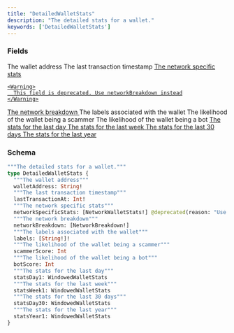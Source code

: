 ```yaml
---
title: "DetailedWalletStats"
description: "The detailed stats for a wallet."
keywords: ['DetailedWalletStats']
---
```


### Fields

<ResponseField name="walletAddress" type="String!" required>
  The wallet address
</ResponseField>

<ResponseField name="lastTransactionAt" type="Int!" required>
  The last transaction timestamp
</ResponseField>

<a href="/api-reference/types/networkwalletstats">
  <ResponseField name="networkSpecificStats" type="[NetworkWalletStats!]">
    The network specific stats
    
    <Warning>
      This field is deprecated. Use networkBreakdown instead
    </Warning>
  </ResponseField>
</a>

<a href="/api-reference/types/networkbreakdown">
  <ResponseField name="networkBreakdown" type="[NetworkBreakdown!]">
    The network breakdown
  </ResponseField>
</a>

<ResponseField name="labels" type="[String!]!" required>
  The labels associated with the wallet
</ResponseField>

<ResponseField name="scammerScore" type="Int">
  The likelihood of the wallet being a scammer
</ResponseField>

<ResponseField name="botScore" type="Int">
  The likelihood of the wallet being a bot
</ResponseField>

<a href="/api-reference/types/windowedwalletstats">
  <ResponseField name="statsDay1" type="WindowedWalletStats">
    The stats for the last day
  </ResponseField>
</a>

<a href="/api-reference/types/windowedwalletstats">
  <ResponseField name="statsWeek1" type="WindowedWalletStats">
    The stats for the last week
  </ResponseField>
</a>

<a href="/api-reference/types/windowedwalletstats">
  <ResponseField name="statsDay30" type="WindowedWalletStats">
    The stats for the last 30 days
  </ResponseField>
</a>

<a href="/api-reference/types/windowedwalletstats">
  <ResponseField name="statsYear1" type="WindowedWalletStats">
    The stats for the last year
  </ResponseField>
</a>

### Schema


```graphql 
"""The detailed stats for a wallet."""
type DetailedWalletStats {
  """The wallet address"""
  walletAddress: String!
  """The last transaction timestamp"""
  lastTransactionAt: Int!
  """The network specific stats"""
  networkSpecificStats: [NetworkWalletStats!] @deprecated(reason: "Use networkBreakdown instead")
  """The network breakdown"""
  networkBreakdown: [NetworkBreakdown!]
  """The labels associated with the wallet"""
  labels: [String!]!
  """The likelihood of the wallet being a scammer"""
  scammerScore: Int
  """The likelihood of the wallet being a bot"""
  botScore: Int
  """The stats for the last day"""
  statsDay1: WindowedWalletStats
  """The stats for the last week"""
  statsWeek1: WindowedWalletStats
  """The stats for the last 30 days"""
  statsDay30: WindowedWalletStats
  """The stats for the last year"""
  statsYear1: WindowedWalletStats
}
```
